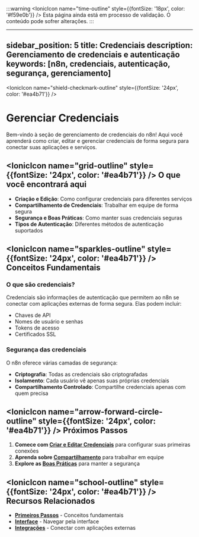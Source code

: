 ﻿:::warning
<IonicIcon name="time-outline" style={{fontSize: '18px', color: '#f59e0b'}} /> Esta página ainda está em processo de validação. O conteúdo pode sofrer alterações.
:::

---

sidebar_position: 5
title: Credenciais
description: Gerenciamento de credenciais e autenticação
keywords: [n8n, credenciais, autenticação, segurança, gerenciamento]
---

<IonicIcon name="shield-checkmark-outline" style={{fontSize: '24px', color: '#ea4b71'}} />

# Gerenciar Credenciais

Bem-vindo à seção de gerenciamento de credenciais do n8n! Aqui você aprenderá como criar, editar e gerenciar credenciais de forma segura para conectar suas aplicações e serviços.

## <IonicIcon name="grid-outline" style={{fontSize: '24px', color: '#ea4b71'}} /> O que você encontrará aqui

- **Criação e Edição**: Como configurar credenciais para diferentes serviços
- **Compartilhamento de Credenciais**: Trabalhar em equipe de forma segura
- **Segurança e Boas Práticas**: Como manter suas credenciais seguras
- **Tipos de Autenticação**: Diferentes métodos de autenticação suportados

## <IonicIcon name="sparkles-outline" style={{fontSize: '24px', color: '#ea4b71'}} /> Conceitos Fundamentais

### O que são credenciais?

Credenciais são informações de autenticação que permitem ao n8n se conectar com aplicações externas de forma segura. Elas podem incluir:

- Chaves de API
- Nomes de usuário e senhas
- Tokens de acesso
- Certificados SSL

### Segurança das credenciais

O n8n oferece várias camadas de segurança:

- **Criptografia**: Todas as credenciais são criptografadas
- **Isolamento**: Cada usuário vê apenas suas próprias credenciais
- **Compartilhamento Controlado**: Compartilhe credenciais apenas com quem precisa

## <IonicIcon name="arrow-forward-circle-outline" style={{fontSize: '24px', color: '#ea4b71'}} /> Próximos Passos

1. **Comece com [Criar e Editar Credenciais](./criar-editar)** para configurar suas primeiras conexões
2. **Aprenda sobre [Compartilhamento](./compartilhamento)** para trabalhar em equipe
3. **Explore as [Boas Práticas](./boas-praticas)** para manter a segurança

## <IonicIcon name="school-outline" style={{fontSize: '24px', color: '#ea4b71'}} /> Recursos Relacionados

- **[Primeiros Passos](../../primeiros-passos/guia-instalacao)** - Conceitos fundamentais
- **[Interface](../interface/navegacao-editor-ui)** - Navegar pela interface
- **[Integrações](../../integracoes/)** - Conectar com aplicações externas

